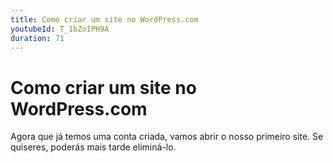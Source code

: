 ```yaml
---
title: Como criar um site no WordPress.com
youtubeId: T_1bZoIPH9A
duration: 71
---
```


# Como criar um site no WordPress.com

Agora que já temos uma conta criada, vamos abrir o nosso primeiro site. Se quiseres, poderás mais tarde eliminá-lo.